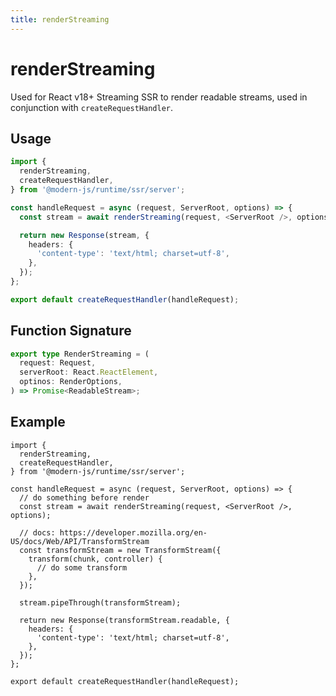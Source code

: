 ```yaml
---
title: renderStreaming
---
```


# renderStreaming

Used for React v18+ Streaming SSR to render readable streams, used in conjunction with `createRequestHandler`.

## Usage

```ts title="src/entry.server.tsx"
import {
  renderStreaming,
  createRequestHandler,
} from '@modern-js/runtime/ssr/server';

const handleRequest = async (request, ServerRoot, options) => {
  const stream = await renderStreaming(request, <ServerRoot />, options);

  return new Response(stream, {
    headers: {
      'content-type': 'text/html; charset=utf-8',
    },
  });
};

export default createRequestHandler(handleRequest);
```

## Function Signature

```ts
export type RenderStreaming = (
  request: Request,
  serverRoot: React.ReactElement,
  optinos: RenderOptions,
) => Promise<ReadableStream>;
```

## Example

```tsx title="src/entry.server.tsx"
import {
  renderStreaming,
  createRequestHandler,
} from '@modern-js/runtime/ssr/server';

const handleRequest = async (request, ServerRoot, options) => {
  // do something before render
  const stream = await renderStreaming(request, <ServerRoot />, options);

  // docs: https://developer.mozilla.org/en-US/docs/Web/API/TransformStream
  const transformStream = new TransformStream({
    transform(chunk, controller) {
      // do some transform
    },
  });

  stream.pipeThrough(transformStream);

  return new Response(transformStream.readable, {
    headers: {
      'content-type': 'text/html; charset=utf-8',
    },
  });
};

export default createRequestHandler(handleRequest);
```
